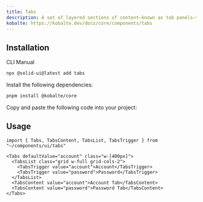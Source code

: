 ```yaml
---
title: Tabs
description: A set of layered sections of content—known as tab panels—that are displayed one at a time.
kobalte: https://kobalte.dev/docs/core/components/tabs
---
```


<ComponentPreview name="tabs-demo" />

## Installation

<Tabs defaultValue="cli">

<TabsList>
  <TabsTrigger value="cli">CLI</TabsTrigger>
  <TabsTrigger value="manual">Manual</TabsTrigger>
</TabsList>

<TabsContent value="cli">

```bash
npx @solid-ui@latest add tabs
```

</TabsContent>

<TabsContent value="manual">
<Steps>

<Step>Install the following dependencies: </Step>

```bash
pnpm install @kobalte/core
```

<Step>Copy and paste the following code into your project: </Step>

<ComponentSource name="tabs" />

</Steps>
</TabsContent>

</Tabs>

## Usage

```tsx
import { Tabs, TabsContent, TabsList, TabsTrigger } from "~/components/ui/tabs"
```

```tsx
<Tabs defaultValue="account" class="w-[400px]">
  <TabsList class="grid w-full grid-cols-2">
    <TabsTrigger value="account">Account</TabsTrigger>
    <TabsTrigger value="password">Password</TabsTrigger>
  </TabsList>
  <TabsContent value="account">Account Tab</TabsContent>
  <TabsContent value="password">Password Tab</TabsContent>
</Tabs>
```
